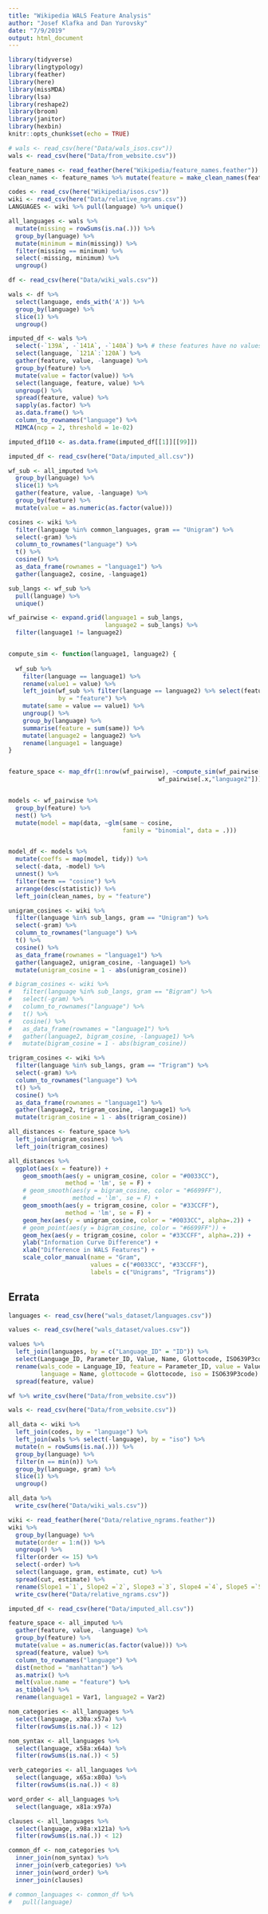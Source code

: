 ```yaml
---
title: "Wikipedia WALS Feature Analysis"
author: "Josef Klafka and Dan Yurovsky"
date: "7/9/2019"
output: html_document
---
```


```r
library(tidyverse)
library(lingtypology)
library(feather)
library(here)
library(missMDA)
library(lsa)
library(reshape2)
library(broom)
library(janitor)
library(hexbin)
knitr::opts_chunk$set(echo = TRUE)
```

```r
# wals <- read_csv(here("Data/wals_isos.csv"))
wals <- read_csv(here("Data/from_website.csv"))

feature_names <- read_feather(here("Wikipedia/feature_names.feather"))
clean_names <- feature_names %>% mutate(feature = make_clean_names(feature))

codes <- read_csv(here("Wikipedia/isos.csv"))
wiki <- read_csv(here("Data/relative_ngrams.csv"))
LANGUAGES <- wiki %>% pull(language) %>% unique()
```

```r
all_languages <- wals %>% 
  mutate(missing = rowSums(is.na(.))) %>% 
  group_by(language) %>% 
  mutate(minimum = min(missing)) %>%
  filter(missing == minimum) %>% 
  select(-missing, minimum) %>%
  ungroup() 
```

```r
df <- read_csv(here("Data/wiki_wals.csv"))

wals <- df %>% 
  select(language, ends_with('A')) %>%
  group_by(language) %>%
  slice(1) %>% 
  ungroup()

imputed_df <- wals %>% 
  select(-`139A`, -`141A`, -`140A`) %>% # these features have no values
  select(language, `121A`:`120A`) %>%
  gather(feature, value, -language) %>%
  group_by(feature) %>%
  mutate(value = factor(value)) %>%
  select(language, feature, value) %>%
  ungroup() %>% 
  spread(feature, value) %>% 
  sapply(as.factor) %>%
  as.data.frame() %>%
  column_to_rownames("language") %>% 
  MIMCA(ncp = 2, threshold = 1e-02)

imputed_df110 <- as.data.frame(imputed_df[[1]][[99]]) 
```

```r
imputed_df <- read_csv(here("Data/imputed_all.csv"))

wf_sub <- all_imputed %>% 
  group_by(language) %>%
  slice(1) %>%
  gather(feature, value, -language) %>%
  group_by(feature) %>%
  mutate(value = as.numeric(as.factor(value)))

cosines <- wiki %>%
  filter(language %in% common_languages, gram == "Unigram") %>%
  select(-gram) %>% 
  column_to_rownames("language") %>%
  t() %>%
  cosine() %>%
  as_data_frame(rownames = "language1") %>%
  gather(language2, cosine, -language1)

sub_langs <- wf_sub %>%
  pull(language) %>%
  unique()

wf_pairwise <- expand.grid(language1 = sub_langs,
                           language2 = sub_langs) %>%
  filter(language1 != language2)


compute_sim <- function(language1, language2) {
  
  wf_sub %>%
    filter(language == language1) %>%
    rename(value1 = value) %>% 
    left_join(wf_sub %>% filter(language == language2) %>% select(feature, value), 
              by = "feature") %>%
    mutate(same = value == value1) %>%
    ungroup() %>%
    group_by(language) %>%
    summarise(feature = sum(same)) %>%
    mutate(language2 = language2) %>%
    rename(language1 = language)
}


feature_space <- map_dfr(1:nrow(wf_pairwise), ~compute_sim(wf_pairwise[.x,"language1"],
                                          wf_pairwise[.x,"language2"]))


models <- wf_pairwise %>%
  group_by(feature) %>%
  nest() %>%
  mutate(model = map(data, ~glm(same ~ cosine, 
                                family = "binomial", data = .)))


model_df <- models %>%
  mutate(coeffs = map(model, tidy)) %>%
  select(-data, -model) %>%
  unnest() %>%
  filter(term == "cosine") %>%
  arrange(desc(statistic)) %>%
  left_join(clean_names, by = "feature")
```

```r
unigram_cosines <- wiki %>%
  filter(language %in% sub_langs, gram == "Unigram") %>%
  select(-gram) %>% 
  column_to_rownames("language") %>%
  t() %>%
  cosine() %>%
  as_data_frame(rownames = "language1") %>%
  gather(language2, unigram_cosine, -language1) %>%
  mutate(unigram_cosine = 1 - abs(unigram_cosine)) 

# bigram_cosines <- wiki %>%
#   filter(language %in% sub_langs, gram == "Bigram") %>%
#   select(-gram) %>% 
#   column_to_rownames("language") %>%
#   t() %>%
#   cosine() %>%
#   as_data_frame(rownames = "language1") %>%
#   gather(language2, bigram_cosine, -language1) %>%
#   mutate(bigram_cosine = 1 - abs(bigram_cosine)) 

trigram_cosines <- wiki %>%
  filter(language %in% sub_langs, gram == "Trigram") %>%
  select(-gram) %>% 
  column_to_rownames("language") %>%
  t() %>%
  cosine() %>%
  as_data_frame(rownames = "language1") %>%
  gather(language2, trigram_cosine, -language1) %>%
  mutate(trigram_cosine = 1 - abs(trigram_cosine)) 

all_distances <- feature_space %>%
  left_join(unigram_cosines) %>%
  left_join(trigram_cosines)

all_distances %>% 
  ggplot(aes(x = feature)) +
    geom_smooth(aes(y = unigram_cosine, color = "#0033CC"), 
                method = 'lm', se = F) + 
    # geom_smooth(aes(y = bigram_cosine, color = "#6699FF"), 
    #             method = 'lm', se = F) +
    geom_smooth(aes(y = trigram_cosine, color = "#33CCFF"), 
                method = 'lm', se = F) +
    geom_hex(aes(y = unigram_cosine, color = "#0033CC", alpha=.2)) + 
    # geom_point(aes(y = bigram_cosine, color = "#6699FF")) + 
    geom_hex(aes(y = trigram_cosine, color = "#33CCFF", alpha=.2)) + 
    ylab("Information Curve Difference") + 
    xlab("Difference in WALS Features") + 
    scale_color_manual(name = "Gram", 
                       values = c("#0033CC", "#33CCFF"), 
                       labels = c("Unigrams", "Trigrams")) 
```

## Errata

```r
languages <- read_csv(here("wals_dataset/languages.csv"))

values <- read_csv(here("wals_dataset/values.csv"))

values %>% 
  left_join(languages, by = c("Language_ID" = "ID")) %>% 
  select(Language_ID, Parameter_ID, Value, Name, Glottocode, ISO639P3code) %>% 
  rename(wals_code = Language_ID, feature = Parameter_ID, value = Value, 
         language = Name, glottocode = Glottocode, iso = ISO639P3code) %>% 
  spread(feature, value)

wf %>% write_csv(here("Data/from_website.csv"))
```

```r
wals <- read_csv(here("Data/from_website.csv"))

all_data <- wiki %>% 
  left_join(codes, by = "language") %>% 
  left_join(wals %>% select(-language), by = "iso") %>% 
  mutate(n = rowSums(is.na(.))) %>% 
  group_by(language) %>% 
  filter(n == min(n)) %>% 
  group_by(language, gram) %>%
  slice(1) %>% 
  ungroup() 

all_data %>% 
  write_csv(here("Data/wiki_wals.csv"))
```


```r
wiki <- read_feather(here("Data/relative_ngrams.feather"))
wiki %>% 
  group_by(language) %>% 
  mutate(order = 1:n()) %>% 
  ungroup() %>% 
  filter(order <= 15) %>% 
  select(-order) %>%
  select(language, gram, estimate, cut) %>% 
  spread(cut, estimate) %>% 
  rename(Slope1 =`1`, Slope2 =`2`, Slope3 =`3`, Slope4 =`4`, Slope5 =`5`) %>%
  write_csv(here("Data/relative_ngrams.csv"))
```

```r
imputed_df <- read_csv(here("Data/imputed_all.csv"))

feature_space <- all_imputed %>% 
  gather(feature, value, -language) %>% 
  group_by(feature) %>% 
  mutate(value = as.numeric(as.factor(value))) %>% 
  spread(feature, value) %>%
  column_to_rownames("language") %>%
  dist(method = "manhattan") %>%
  as.matrix() %>%
  melt(value.name = "feature") %>%
  as_tibble() %>%
  rename(language1 = Var1, language2 = Var2) 
```

```r
nom_categories <- all_languages %>%
  select(language, x30a:x57a) %>%
  filter(rowSums(is.na(.)) < 12)

nom_syntax <- all_languages %>%
  select(language, x58a:x64a) %>%
  filter(rowSums(is.na(.)) < 5)

verb_categories <- all_languages %>%
  select(language, x65a:x80a) %>%
  filter(rowSums(is.na(.)) < 8)

word_order <- all_languages %>%
  select(language, x81a:x97a) 

clauses <- all_languages %>%
  select(language, x98a:x121a) %>%
  filter(rowSums(is.na(.)) < 12)

common_df <- nom_categories %>%
  inner_join(nom_syntax) %>%
  inner_join(verb_categories) %>%
  inner_join(word_order) %>%
  inner_join(clauses)

# common_languages <- common_df %>%
#   pull(language)
```